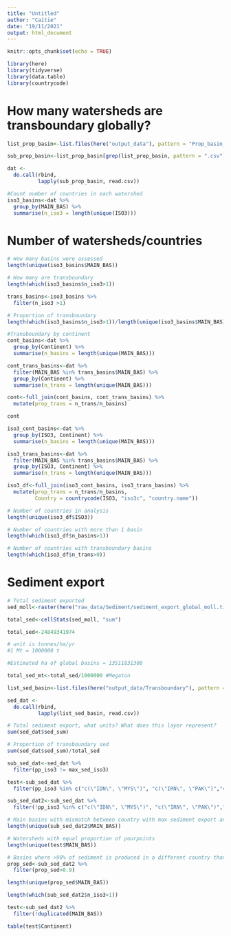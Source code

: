 ```yaml
---
title: "Untitled"
author: "Caitie"
date: "19/11/2021"
output: html_document
---
```


```r
knitr::opts_chunk$set(echo = TRUE)
```

```r
library(here)
library(tidyverse)
library(data.table)
library(countrycode)
```

# How many watersheds are transboundary globally?

```r
list_prop_basin<-list.files(here("output_data"), pattern = "Prop_basin_iso3", full.names = TRUE)

sub_prop_basin<-list_prop_basin[grep(list_prop_basin, pattern = ".csv")] 

dat <- 
  do.call(rbind,
          lapply(sub_prop_basin, read.csv))

```

```r
#Count number of countries in each watershed
iso3_basins<-dat %>% 
  group_by(MAIN_BAS) %>% 
  summarise(n_iso3 = length(unique(ISO3))) 
```

# Number of watersheds/countries

```r
# How many basins were assessed
length(unique(iso3_basins$MAIN_BAS))

# How many are transboundary
length(which(iso3_basins$n_iso3>1))

trans_basins<-iso3_basins %>% 
  filter(n_iso3 >1)

# Proportion of transboundary
length(which(iso3_basins$n_iso3>1))/length(unique(iso3_basins$MAIN_BAS))
```


```r
#Transboundary by continent
cont_basins<-dat %>% 
  group_by(Continent) %>% 
  summarise(n_basins = length(unique(MAIN_BAS)))

cont_trans_basins<-dat %>% 
  filter(MAIN_BAS %in% trans_basins$MAIN_BAS) %>% 
  group_by(Continent) %>% 
  summarise(n_trans = length(unique(MAIN_BAS)))

cont<-full_join(cont_basins, cont_trans_basins) %>% 
  mutate(prop_trans = n_trans/n_basins)

cont
```



```r
iso3_cont_basins<-dat %>% 
  group_by(ISO3, Continent) %>% 
  summarise(n_basins = length(unique(MAIN_BAS)))

iso3_trans_basins<-dat %>% 
  filter(MAIN_BAS %in% trans_basins$MAIN_BAS) %>% 
  group_by(ISO3, Continent) %>% 
  summarise(n_trans = length(unique(MAIN_BAS)))

iso3_df<-full_join(iso3_cont_basins, iso3_trans_basins) %>% 
  mutate(prop_trans = n_trans/n_basins,
         Country = countrycode(ISO3, "iso3c", "country.name"))
```

```r
# Number of countries in analysis
length(unique(iso3_df$ISO3))

# Number of countries with more than 1 basin
length(which(iso3_df$n_basins>1))

# Number of countries with transboundary basins
length(which(iso3_df$n_trans>0))
```

# Sediment export

```r
# Total sediment exported
sed_moll<-raster(here("raw_data/Sediment/sediment_export_global_moll.tif"))

total_sed<-cellStats(sed_moll, "sum")

total_sed<-24849341974

# unit is tonnes/ha/yr
#1 Mt = 1000000 t

#Estimated ha of global basins = 13511831300

total_sed_mt<-total_sed/1000000 #Megaton
```


```r
list_sed_basin<-list.files(here("output_data/Transboundary"), pattern = "Terrestrial_transboundary_", full.names = TRUE)

sed_dat <- 
  do.call(rbind,
          lapply(list_sed_basin, read.csv))

```

```r
# Total sediment export, what units? What does this layer represent?
sum(sed_dat$sed_sum)

# Proportion of transboundary sed
sum(sed_dat$sed_sum)/total_sed
```

```r
sub_sed_dat<-sed_dat %>% 
  filter(pp_iso3 != max_sed_iso3)

test<-sub_sed_dat %>% 
  filter(pp_iso3 %in% c("c(\"IDN\", \"MYS\")", "c(\"IRN\", \"PAK\")","c(\"CRI\", \"NIC\")","c(\"PRI\", \"VIR\")"))

sub_sed_dat2<-sub_sed_dat %>% 
  filter(!pp_iso3 %in% c("c(\"IDN\", \"MYS\")", "c(\"IRN\", \"PAK\")","c(\"CRI\", \"NIC\")","c(\"PRI\", \"VIR\")"))

# Main basins with mismatch between country with max sediment export and country with pourpoint
length(unique(sub_sed_dat2$MAIN_BAS))

# Watersheds with equal proportion of pourpoints
length(unique(test$MAIN_BAS))
```

```r
# Basins where >90% of sediment is produced in a different country than the pourpoint
prop_sed<-sub_sed_dat2 %>% 
  filter(prop_sed>0.9)

length(unique(prop_sed$MAIN_BAS))
```

```r

length(which(sub_sed_dat2$n_iso3>1))
```

```r
test<-sub_sed_dat2 %>% 
  filter(!duplicated(MAIN_BAS))
```

```r
table(test$Continent)
```

